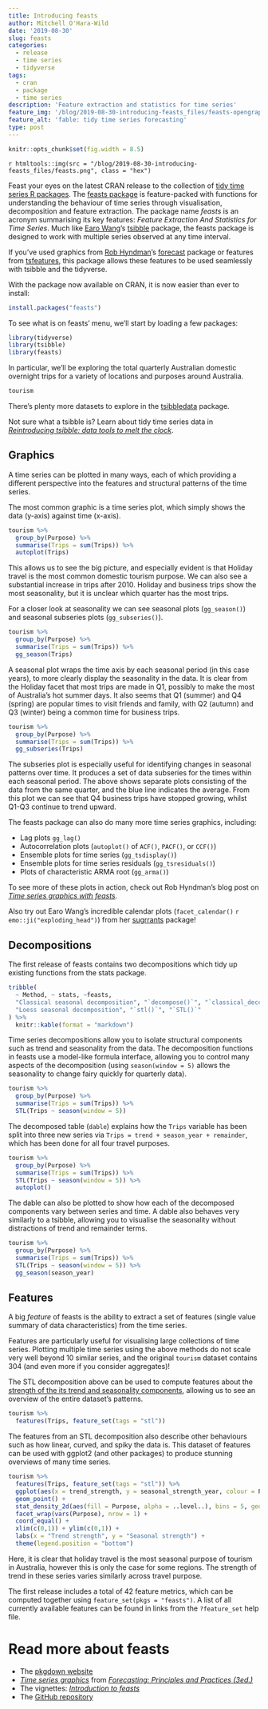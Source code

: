 ```yaml
---
title: Introducing feasts
author: Mitchell O'Hara-Wild
date: '2019-08-30'
slug: feasts
categories:
  - release
  - time series
  - tidyverse
tags:
  - cran
  - package
  - time series
description: 'Feature extraction and statistics for time series'
feature_img: '/blog/2019-08-30-introducing-feasts_files/feasts-opengraph.png'
feature_alt: 'fable: tidy time series forecasting'
type: post
---
```


```r
knitr::opts_chunk$set(fig.width = 8.5)
```


`r htmltools::img(src = "/blog/2019-08-30-introducing-feasts_files/feasts.png", class = "hex")`

Feast your eyes on the latest CRAN release to the collection of [tidy time series R packages](http://tidyverts.org/). The [feasts package](http://feasts.tidyverts.org/) is feature-packed with functions for understanding the behaviour of time series through visualisation, decomposition and feature extraction. The package name *feasts* is an acronym summarising its key features: *Feature Extraction And Statistics for Time Series*. Much like [Earo Wang](https://earo.me/)'s [tsibble](https://tsibble.tidyverts.org/) package, the feasts package is designed to work with multiple series observed at any time interval. 

If you've used graphics from [Rob Hyndman](https://robjhyndman.com/)'s [forecast](http://pkg.robjhyndman.com/forecast/) package or features from [tsfeatures](https://pkg.robjhyndman.com/tsfeatures/), this package allows these features to be used seamlessly with tsibble and the tidyverse.

With the package now available on CRAN, it is now easier than ever to install:
```r
install.packages("feasts")
```

To see what is on feasts' menu, we'll start by loading a few packages:

```r
library(tidyverse)
library(tsibble)
library(feasts)
```

In particular, we'll be exploring the total quarterly Australian domestic overnight trips for a variety of locations and purposes around Australia.
```r
tourism
```

There's plenty more datasets to explore in the [tsibbledata](/blog/tsibbledata/) package. 

Not sure what a tsibble is? Learn about tidy time series data in [*Reintroducing tsibble: data tools to melt the clock*](https://blog.earo.me/2018/12/20/reintro-tsibble/).

## Graphics

A time series can be plotted in many ways, each of which providing a different perspective into the features and structural patterns of the time series.

The most common graphic is a time series plot, which simply shows the data (y-axis) against time (x-axis).
```r
tourism %>% 
  group_by(Purpose) %>% 
  summarise(Trips = sum(Trips)) %>% 
  autoplot(Trips)
```

This allows us to see the big picture, and especially evident is that Holiday travel is the most common domestic tourism purpose. We can also see a substantial increase in trips after 2010. Holiday and business trips show the most seasonality, but it is unclear which quarter has the most trips.

For a closer look at seasonality we can see seasonal plots (`gg_season()`) and seasonal subseries plots (`gg_subseries()`).

```r
tourism %>% 
  group_by(Purpose) %>% 
  summarise(Trips = sum(Trips)) %>% 
  gg_season(Trips)
```

A seasonal plot wraps the time axis by each seasonal period (in this case years), to more clearly display the seasonality in the data. It is clear from the Holiday facet that most trips are made in Q1, possibly to make the most of Australia's hot summer days. It also seems that Q1 (summer) and Q4 (spring) are popular times to visit friends and family, with Q2 (autumn) and Q3 (winter) being a common time for business trips.

```r
tourism %>% 
  group_by(Purpose) %>% 
  summarise(Trips = sum(Trips)) %>% 
  gg_subseries(Trips)
```

The subseries plot is especially useful for identifying changes in seasonal patterns over time. It produces a set of data subseries for the times within each seasonal period. The above shows separate plots consisting of the data from the same quarter, and the blue line indicates the average. From this plot we can see that Q4 business trips have stopped growing, whilst Q1-Q3 continue to trend upward.

The feasts package can also do many more time series graphics, including:

* Lag plots `gg_lag()`
* Autocorrelation plots (`autoplot()` of `ACF()`, `PACF()`, or `CCF()`)
* Ensemble plots for time series (`gg_tsdisplay()`)
* Ensemble plots for time series residuals (`gg_tsresiduals()`)
* Plots of characteristic ARMA root (`gg_arma()`)

To see more of these plots in action, check out Rob Hyndman's blog post on [*Time series graphics with feasts*](https://robjhyndman.com/hyndsight/feasts/).

Also try out Earo Wang's incredible calendar plots (`facet_calendar()` `r emo::ji("exploding_head")`) from her [sugrrants](https://pkg.earo.me/sugrrants/) package!

## Decompositions

The first release of feasts contains two decompositions which tidy up existing functions from the stats package.

```r
tribble(
  ~ Method, ~ stats, ~feasts,
  "Classical seasonal decomposition", "`decompose()`", "`classical_decomposition()`",
  "Loess seasonal decomposition", "`stl()`", "`STL()`"
) %>% 
  knitr::kable(format = "markdown")
```

Time series decompositions allow you to isolate structural components such as trend and seasonality from the data. The decomposition functions in feasts use a model-like formula interface, allowing you to control many aspects of the decomposition (using `season(window = 5)` allows the seasonality to change fairy quickly for quarterly data).

```r
tourism %>% 
  group_by(Purpose) %>% 
  summarise(Trips = sum(Trips)) %>% 
  STL(Trips ~ season(window = 5))
```

The decomposed table (`dable`) explains how the `Trips` variable has been split into three new series via `Trips = trend + season_year + remainder`, which has been done for all four travel purposes.

```r
tourism %>% 
  group_by(Purpose) %>% 
  summarise(Trips = sum(Trips)) %>% 
  STL(Trips ~ season(window = 5)) %>% 
  autoplot()
```

The dable can also be plotted to show how each of the decomposed components vary between series and time. A dable also behaves very similarly to a tsibble, allowing you to visualise the seasonality without distractions of trend and remainder terms.

```r
tourism %>% 
  group_by(Purpose) %>% 
  summarise(Trips = sum(Trips)) %>% 
  STL(Trips ~ season(window = 5)) %>% 
  gg_season(season_year)
```

## Features

A big *feature* of feasts is the ability to extract a set of features (single value summary of data characteristics) from the time series.

Features are particularly useful for visualising large collections of time series. Plotting multiple time series using the above methods do not scale very well beyond 10 similar series, and the original `tourism` dataset contains 304 (and even more if you consider aggregates)!

The STL decomposition above can be used to compute features about the [strength of the its trend and seasonality components](https://otexts.com/fpp3/seasonal-strength.html), allowing us to see an overview of the entire dataset's patterns.

```r
tourism %>% 
  features(Trips, feature_set(tags = "stl"))
```

The features from an STL decomposition also describe other behaviours such as how linear, curved, and spiky the data is. This dataset of features can be used with ggplot2 (and other packages) to produce stunning overviews of many time series.

```r
tourism %>% 
  features(Trips, feature_set(tags = "stl")) %>% 
  ggplot(aes(x = trend_strength, y = seasonal_strength_year, colour = Purpose)) + 
  geom_point() + 
  stat_density_2d(aes(fill = Purpose, alpha = ..level..), bins = 5, geom = "polygon") + 
  facet_wrap(vars(Purpose), nrow = 1) +
  coord_equal() + 
  xlim(c(0,1)) + ylim(c(0,1)) + 
  labs(x = "Trend strength", y = "Seasonal strength") + 
  theme(legend.position = "bottom")
```

Here, it is clear that holiday travel is the most seasonal purpose of tourism in Australia, however this is only the case for some regions. The strength of trend in these series varies similarly across travel purpose.

The first release includes a total of 42 feature metrics, which can be computed together using `feature_set(pkgs = "feasts")`. A list of all currently available features can be found in links from the `?feature_set` help file.


# Read more about feasts

* The [pkgdown website](http://feasts.tidyverts.org/)
* [*Time series graphics*](https://otexts.com/fpp3/graphics.html) from [*Forecasting: Principles and Practices (3ed.)*](https://otexts.com/fpp3/)
* The vignettes: [*Introduction to feasts*](http://feasts.tidyverts.org/articles/feasts.html)
* The [GitHub repository](https://github.com/tidyverts/feasts/)